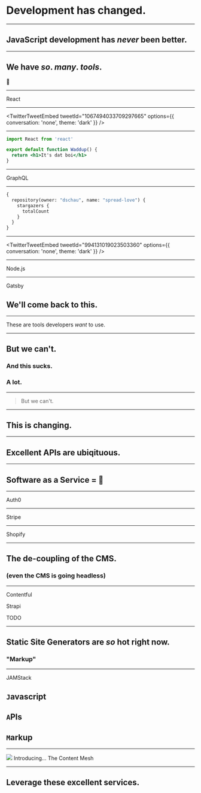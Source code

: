 

# Development has changed.

---

## JavaScript development has _never_ been better.

---

## We have _so_. _many_. _tools_.

🔧

---


<Fit>React</Fit>

---

<TwitterTweetEmbed tweetId="1067494033709297665" options={{ conversation: 'none', theme: 'dark' }} />

---


```jsx
import React from 'react'

export default function Waddup() {
  return <h1>It's dat boi</h1>
}
```

---


<Fit>GraphQL</Fit>

---


```graphql
{
  repository(owner: "dschau", name: "spread-love") {
    stargazers {
      totalCount
    }
  }
}
```

---

<TwitterTweetEmbed tweetId="994131019023503360" options={{ conversation: 'none', theme: 'dark' }} />

---


<Fit>Node.js</Fit>

---


<Fit>Gatsby</Fit>

## We'll come back to this.

---

<Fit>These are tools developers <em>want</em> to use.</Fit>

---

## But we can't.

### And this sucks.

### A lot.

---

> But we can't.

---

## This is changing.

---

## Excellent APIs are ubiqituous.

---

## Software as a Service = 🚀

---


<Fit>Auth0</Fit>

---


<Fit>Stripe</Fit>

---


<Fit>Shopify</Fit>

---

## The de-coupling of the CMS.

### (even the CMS is going headless)

---


<Box background="#f76b1c">Contentful</Box>

<Box background="#56ccf2">Strapi</Box>

<Box background="red">TODO</Box>

---

## Static Site Generators are _so_ hot right now.

### "Markup"

---

<Fit>JAMStack</Fit>

## `J`avascript
## `A`PIs
## `M`arkup

---

<Image src="images/content-mesh.jpg">
  <Fit>Introducing...</Fit>
  <Fit>The Content Mesh</Fit>
</Image>

---

## Leverage these excellent services.
